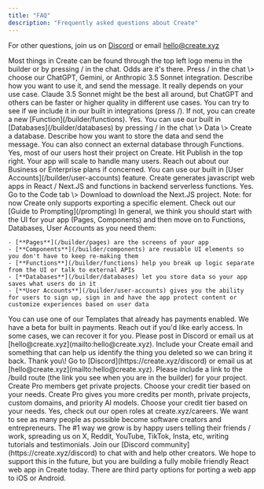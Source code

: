 ```yaml
---
title: "FAQ"
description: "Frequently asked questions about Create"
---
```


For other questions, join us on [Discord](https://create.xyz/discord) or email [hello@create.xyz](mailto:hello@create.xyz)

<AccordionGroup>
  <Accordion title="How do I create a new page, component, or other element?">
    Most things in Create can be found through the top left logo menu in the builder or by pressing / in the chat. Odds are it's there.
  </Accordion>
  <Accordion title="How do I add AI to my app?">
    Press / in the chat \> choose our ChatGPT, Gemini, or Anthropic 3.5 Sonnet integration. Describe how you want to use it, and send the message.
  </Accordion>
  <Accordion title="Which AI model is the best?">
    It really depends on your use case. Claude 3.5 Sonnet might be the best all around, but ChatGPT and others can be faster or higher quality in different use cases.
  </Accordion>
  <Accordion title="How do I connect to an external API?">
    You can try to see if we include it in our built in integrations (press /). If not, you can create a new [Function](/builder/functions).
  </Accordion>
  <Accordion title="Can I add databases?">
    Yes. You can use our built in [Databases](/builder/databases) by pressing / in the chat \> Data \> Create a database. Describe how you want to store the data and send the message. You can also connect an external database through Functions.
  </Accordion>
  <Accordion title="Can I host my app on Create? Will it scale to handle many users?">
    Yes, most of our users host their project on Create. Hit Publish in the top right. Your app will scale to handle many users. Reach out about our Business or Enterprise plans if concerned.
  </Accordion>
  <Accordion title="How do I add users, sign up, and sign in to my app?">
    You can use our built in [User Accounts](/builder/user-accounts) feature.
  </Accordion>
  <Accordion title="What language does Create write code in under the hood?">
    Create generates javascript web apps in React / Next.JS and functions in backend serverless functions.
  </Accordion>
  <Accordion title="Can I export the code?">
    Yes. Go to the Code tab \> Download to download the Next.JS project. Note: for now Create only supports exporting a specific element.
  </Accordion>
  <Accordion title="How do I fix this error?">
    Check out our [Guide to Prompting](/prompting) 
  </Accordion>
  <Accordion title="When should I use a Page vs. a Component vs. a Function vs. a Database vs. User accounts?">
    In general, we think you should start with the UI for your app (Pages, Components) and then move on to Functions, Databases, User Accounts as you need them:

    - [**Pages**](/builder/pages) are the screens of your app
    - [**Components**](/builder/components) are reusable UI elements so you don't have to keep re-making them
    - [**Functions**](/builder/functions) help you break up logic separate from the UI or talk to external APIs
    - [**Databases**](/builder/databases) let you store data so your app saves what users do in it
    - [**User Accounts**](/builder/user-accounts) gives you the ability for users to sign up, sign in and have the app protect content or customize experiences based on user data
  </Accordion>
  <Accordion title="How do I collect payments for an app I made?">
    You can use one of our Templates that already has payments enabled. We have a beta for built in payments. Reach out if you'd like early access.
  </Accordion>
  <Accordion title="I accidentally deleted something I shouldn't have (!!) Is there any way to get it back?">
    In some cases, we can recover it for you. Please post in Discord or email us at [hello@create.xyz](mailto:hello@create.xyz). Include your Create email and something that can help us identify the thing you deleted so we can bring it back.
  </Accordion>
  <Accordion title="I think I found a bug. Where should I report it?">
    Thank you\! Go to [Discord](https://create.xyz/discord) or email us at [hello@create.xyz](mailto:hello@create.xyz). Please include a link to the /build route (the link you see when you are in the builder) for your project.
  </Accordion>
  <Accordion title="How do I make my projects private?">
    Create Pro members get private projects. Choose your credit tier based on your needs.
  </Accordion>
  <Accordion title="What is the difference between free vs. Create Pro?">
    Create Pro gives you more credits per month, private projects, custom domains, and priority AI models. Choose your credit tier based on your needs.
  </Accordion>
  <Accordion title="Are you hiring?">
    Yes, check out our open roles at create.xyz/careers.
  </Accordion>
  <Accordion title="Why are y'all doing this?">
    We want to see as many people as possible become software creators and entrepreneurs.
  </Accordion>
  <Accordion title="I love this product. How can I help?">
    The #1 way we grow is by happy users telling their friends / work, spreading us on X, Reddit, YouTube, TikTok, Insta, etc, writing tutorials and testimonials. Join our [Discord community](https://create.xyz/discord) to chat with and help other creators.
  </Accordion>
  <Accordion title="How do I publish to iOS or Android?" defaultOpen="false">
    We hope to support this in the future, but you are building a fully mobile friendly React web app in Create today. There are third party options for porting a web app to iOS or Android. 
  </Accordion>
</AccordionGroup>
